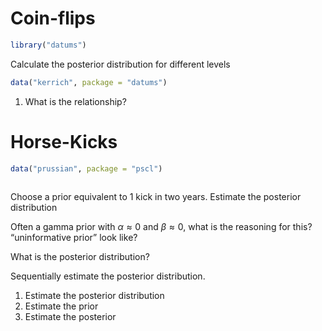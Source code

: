 # Coin-flips

```r
library("datums")
```

Calculate the posterior distribution for different levels
```r
data("kerrich", package = "datums")
```

1. What is the relationship?

# Horse-Kicks

```r
data("prussian", package = "pscl")
```

```r

```

Choose a prior equivalent to 1 kick in two years.
Estimate the posterior distribution

Often a gamma prior with $\alpha \approx 0$ and $\beta \approx 0$, what is the reasoning for this? "uninformative prior" look like? 

What is the posterior distribution? 

Sequentially estimate the posterior distribution.

1.  Estimate the posterior distribution
1.  Estimate the prior
1.  Estimate the posterior 
